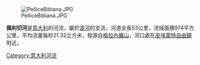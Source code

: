 {{unreferenced|time=2013-06-02T21:34:47+00:00}}
[[Image:PelliceBibiana.JPG|right]]

'''佩利切河'''是[[意大利|意大利]]的河流，屬於[[波河|波河]]的支流，河道全長53公里，流域面積974平方公里，平均流量每秒21.32立方米，發源自[[格拉內羅山|格拉內羅山]]，河口處在[[皮埃蒙特自由鎮|皮埃蒙特自由鎮]]附近。

{{coord|44|50|N|7|38|E|display=title|region:IT_type:river_source:GNS-enwiki}}

{{Italy-geo-stub}}
[[Category:意大利河流|Category:意大利河流]]